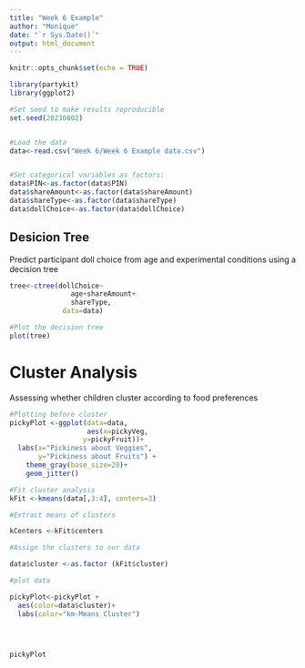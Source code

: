 ```yaml
---
title: "Week 6 Example"
author: "Monique"
date: "`r Sys.Date()`"
output: html_document
---
```


```r
knitr::opts_chunk$set(echo = TRUE)
```


```r

library(partykit)
library(ggplot2)

```



```r


#Set seed to make results reproducible
set.seed(20230802)


#Load the data
data<-read.csv("Week 6/Week 6 Example data.csv")


#Set categorical variables as factors:
data$PIN<-as.factor(data$PIN)
data$shareAmount<-as.factor(data$shareAmount)
data$shareType<-as.factor(data$shareType)               
data$dollChoice<-as.factor(data$dollChoice)
```


## Desicion Tree
Predict participant doll choice from age and experimental conditions using a decision tree

```r

tree<-ctree(dollChoice~
               age+shareAmount+
               shareType,
             data=data)

#Plot the decision tree
plot(tree)
```


# Cluster Analysis

Assessing whether children cluster according to food preferences 
```r

#Plotting before cluster
pickyPlot <-ggplot(data=data, 
                   aes(x=pickyVeg,
                  y=pickyFruit))+
  labs(x="Pickiness about Veggies",
       y="Pickiness about Fruits") +
    theme_gray(base_size=20)+
    geom_jitter() 

#Fit cluster analysis
kFit <-kmeans(data[,3:4], centers=3)

#Extract means of clusters

kCenters <-kFit$centers

#Assign the clusters to our data

data$cluster <-as.factor (kFit$cluster)

#plot data

pickyPlot<-pickyPlot + 
  aes(color=data$cluster)+
  labs(color="km-Means Cluster")




pickyPlot



```

